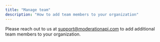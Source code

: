 ```yaml
---
title: "Manage team"
description: "How to add team members to your organization"
---
```


Please reach out to us at [support@moderationapi.com](mailto:support@moderationapi.com) to add additional team members to your organization.

